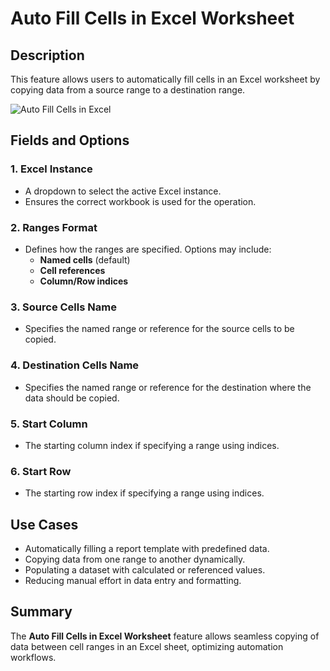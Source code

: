 # Auto Fill Cells in Excel Worksheet  

## Description

This feature allows users to automatically fill cells in an Excel worksheet by copying data from a source range to a destination range.  

![Auto Fill Cells in Excel](../assets/excel/auto-fill-cells-in-excel-worksheet.png)  

## Fields and Options  

### 1. **Excel Instance**

- A dropdown to select the active Excel instance.  
- Ensures the correct workbook is used for the operation.  

### 2. **Ranges Format**

- Defines how the ranges are specified. Options may include:  
  - **Named cells** (default)  
  - **Cell references**  
  - **Column/Row indices**  

### 3. **Source Cells Name**

- Specifies the named range or reference for the source cells to be copied.  

### 4. **Destination Cells Name**

- Specifies the named range or reference for the destination where the data should be copied.  

### 5. **Start Column**

- The starting column index if specifying a range using indices.  

### 6. **Start Row**

- The starting row index if specifying a range using indices.  

## Use Cases

- Automatically filling a report template with predefined data.  
- Copying data from one range to another dynamically.  
- Populating a dataset with calculated or referenced values.  
- Reducing manual effort in data entry and formatting.  

## Summary

The **Auto Fill Cells in Excel Worksheet** feature allows seamless copying of data between cell ranges in an Excel sheet, optimizing automation workflows.